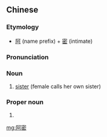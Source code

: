 ==Chinese==
{{zh-forms}}

===Etymology===
* [[阿]] (name prefix) + [[密]] (intimate)

===Pronunciation===
{{zh-pron
|m=āmì
|cat=n,pn
}}

===Noun===
{{zh-noun}}

# [[sister]] (female calls her own sister) {{attention|zh|what does this mean?}}

===Proper noun===
{{zh-proper noun}}

# {{given name|female|lang=zh}}

[[mg:阿密]]
